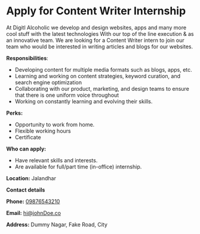 
<Seo title="Intership At Digital Alcoholic" />

# Apply for Content Writer Internship

<InternImage />

At Digitl Alcoholic we develop and design websites, apps and many more cool stuff with the latest technologies With our top of the line execution & as an innovative team. We are looking for a Content Writer intern to join our team who would be interested in writing articles and blogs for our websites.

**Responsibilities**:

- Developing content for multiple media formats such as blogs, apps, etc.
- Learning and working on content strategies, keyword curation, and search engine optimization
- Collaborating with our product, marketing, and design teams to ensure that there is one uniform voice throughout
- Working on constantly learning and evolving their skills.

**Perks:**

- Opportunity to work from home.
- Flexible working hours
- Certificate

**Who can apply:**

- Have relevant skills and interests.
- Are available for full/part time (in-office) internship.

**Location:**
Jalandhar

**Contact details**

**Phone:** [09876543210](tel:0987654321)

**Email:** [hi@johnDoe.co](mailto:hi@johnDoe.co)

**Address:** Dummy Nagar, Fake Road, City
